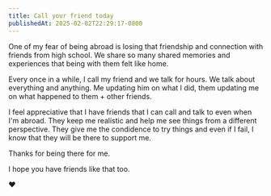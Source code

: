 ```yaml
---
title: Call your friend today
publishedAt: 2025-02-02T22:29:17-0800
---
```


One of my fear of being abroad is losing that friendship and connection with friends from high school. We share so many shared memories and experiences that being with them felt like home.

Every once in a while, I call my friend and we talk for hours. We talk about everything and anything. Me updating him on what I did, them updating me on what happened to them + other friends.

I feel appreciative that I have friends that I can call and talk to even when I'm abroad. They keep me realistic and help me see things from a different perspective. They give me the condidence to try things and even if I fail, I know that they will be there to support me.

Thanks for being there for me.

I hope you have friends like that too.

❤️
